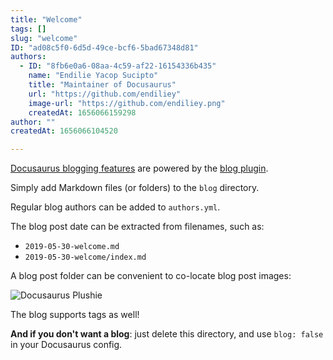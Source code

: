 ```yaml
---
title: "Welcome"
tags: []
slug: "welcome"
ID: "ad08c5f0-6d5d-49ce-bcf6-5bad67348d81"
authors:
  - ID: "8fb6e0a6-08aa-4c59-af22-16154336b435"
    name: "Endilie Yacop Sucipto"
    title: "Maintainer of Docusaurus"
    url: "https://github.com/endiliey"
    image-url: "https://github.com/endiliey.png"
    createdAt: 1656066159298
author: ""
createdAt: 1656066104520

---
```

[Docusaurus blogging features](https://docusaurus.io/docs/blog) are powered by the [blog plugin](https://docusaurus.io/docs/api/plugins/@docusaurus/plugin-content-blog).

Simply add Markdown files (or folders) to the `blog` directory.

Regular blog authors can be added to `authors.yml`.

The blog post date can be extracted from filenames, such as:

- `2019-05-30-welcome.md`
- `2019-05-30-welcome/index.md`

A blog post folder can be convenient to co-locate blog post images:

![Docusaurus Plushie](./docusaurus-plushie-banner.jpeg)

The blog supports tags as well!

**And if you don't want a blog**: just delete this directory, and use `blog: false` in your Docusaurus config.
